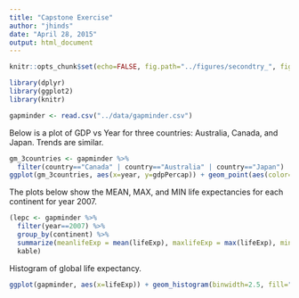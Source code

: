 ```yaml
---
title: "Capstone Exercise"
author: "jhinds"
date: "April 28, 2015"
output: html_document
---
```


```r
knitr::opts_chunk$set(echo=FALSE, fig.path="../figures/secondtry_", fig.height=5, fig.width=7)
```


```r
library(dplyr)
library(ggplot2)
library(knitr)
```


```r
gapminder <- read.csv("../data/gapminder.csv")
```

Below is a plot of GDP vs Year for three countries: Australia, Canada, and Japan.  Trends are similar.

```r
gm_3countries <- gapminder %>%
  filter(country=="Canada" | country=="Australia" | country=="Japan")
ggplot(gm_3countries, aes(x=year, y=gdpPercap)) + geom_point(aes(color=country)) + facet_wrap(~ country)
```

The plots below show the MEAN, MAX, and MIN life expectancies for each continent for year 2007.

```r
(lepc <- gapminder %>%
  filter(year==2007) %>%
  group_by(continent) %>%
  summarize(meanlifeExp = mean(lifeExp), maxlifeExp = max(lifeExp), minlifeExp = min(lifeExp)) %>%
  kable)
```

Histogram of global life expectancy.

```r
ggplot(gapminder, aes(x=lifeExp)) + geom_histogram(binwidth=2.5, fill="orchid", color="black")
```